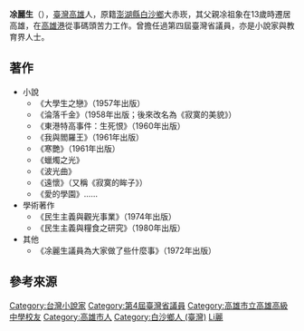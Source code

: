 '''凃麗生'''（{{bd|1925年||2000年|7月26日|catIdx=Tu涂}}），[[臺灣|臺灣]][[高雄|高雄]]人，原籍[[澎湖縣|澎湖縣]][[白沙鄉_(臺灣)|白沙鄉]]大赤崁，其父親凃祖象在13歲時遷居高雄，在[[高雄港|高雄港]]從事碼頭苦力工作{{r|吳}}。曾擔任過第四屆臺灣省議員，亦是小說家與教育界人士{{r|吳}}。

== 著作 ==
*小說
**《大學生之戀》（1957年出版）
**《淪落千金》（1958年出版；後來改名為《寂寞的美貌》）
**《東港特高事件：生死恨》（1960年出版）
**《我與閻羅王》（1961年出版）
**《寒艷》（1961年出版）
**《蠟燭之光》
**《波光曲》
**《遠懷》（又稱《寂寞的眸子》）
**《愛的學園》……
*學術著作
**《民生主義與觀光事業》（1974年出版）
**《民生主義與糧食之研究》（1980年出版）
*其他
**《凃麗生議員為大家做了些什麼事》（1972年出版）

== 參考來源 ==
{{reflist|refs=
<ref name="吳">{{Cite journal |author=吳榮發 |title=〈省議員凃麗生及其小說〉|journal=《臺灣文獻別冊》19 |date=2006-12-31 |publisher=國史館臺灣文獻館 |location=南投縣南投市中興新村 |pages=42-51頁 }}</ref>
}}

{{DEFAULTSORT:Tu涂}}
[[Category:台灣小說家|Category:台灣小說家]]
[[Category:第4屆臺灣省議員|Category:第4屆臺灣省議員]]
[[Category:高雄市立高雄高級中學校友|Category:高雄市立高雄高級中學校友]]
[[Category:高雄市人|Category:高雄市人]]
[[Category:白沙鄉人_(臺灣)|Category:白沙鄉人 (臺灣)]]
[[Category:凃姓|Li麗]]
